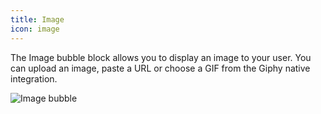 ```yaml
---
title: Image
icon: image
---
```


The Image bubble block allows you to display an image to your user. You can upload an image, paste a URL or choose a GIF from the Giphy native integration.

<Tabs>
  <Tab title="Dashboard">
    <Frame style={{ maxWidth: '400px' }}>
      <img
        src="/images/blocks/bubbles/image-min.png"
        alt="Image bubble"
        className="rounded-lg"
      />
    </Frame>
  </Tab>
</Tabs>
